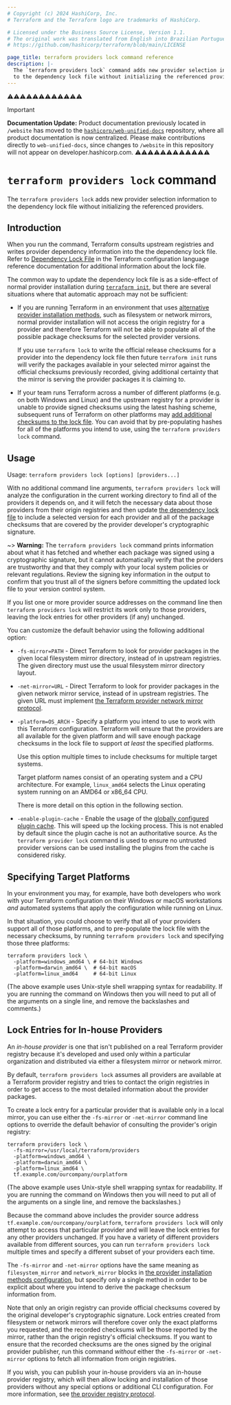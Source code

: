 ```yaml
---
# Copyright (c) 2024 HashiCorp, Inc.
# Terraform and the Terraform logo are trademarks of HashiCorp.

# Licensed under the Business Source License, Version 1.1.
# The original work was translated from English into Brazilian Portuguese.
# https://github.com/hashicorp/terraform/blob/main/LICENSE

page_title: terraform providers lock command reference
description: |-
  The `terraform providers lock` command adds new provider selection information
  to the dependency lock file without initializing the referenced providers.
---
```


⚠️⚠️⚠️⚠️⚠️⚠️⚠️⚠️⚠️⚠️⚠️⚠️
> [!IMPORTANT]
> **Documentation Update:** Product documentation previously located in `/website` has moved to the [`hashicorp/web-unified-docs`](https://github.com/hashicorp/web-unified-docs) repository, where all product documentation is now centralized. Please make contributions directly to `web-unified-docs`, since changes to `/website` in this repository will not appear on developer.hashicorp.com.
⚠️⚠️⚠️⚠️⚠️⚠️⚠️⚠️⚠️⚠️⚠️⚠️


# `terraform providers lock` command

The `terraform providers lock` adds new provider selection information to the dependency lock file without initializing the referenced providers.

## Introduction

When you run the command, Terraform consults upstream registries and writes provider dependency information into the
the dependency lock file. Refer to [Dependency Lock File](/terraform/language/files/dependency-lock) in the Terraform configuration language reference documentation for additional information about the lock file.

The common way to update the dependency lock file is as a side-effect of normal
provider installation during
[`terraform init`](/terraform/cli/commands/init), but there are several situations where that
automatic approach may not be sufficient:

* If you are running Terraform in an environment that uses
  [alternative provider installation methods](/terraform/cli/config/config-file#provider-installation),
  such as filesystem or network mirrors, normal provider installation will not
  access the origin registry for a provider and therefore Terraform will not
  be able to populate all of the possible package checksums for the selected
  provider versions.

  If you use `terraform lock` to write the official release checksums for a
  provider into the dependency lock file then future `terraform init` runs
  will verify the packages available in your selected mirror against the
  official checksums previously recorded, giving additional certainty that
  the mirror is serving the provider packages it is claiming to.

* If your team runs Terraform across a number of different platforms (e.g.
  on both Windows and Linux) and the upstream registry for a provider is unable
  to provide signed checksums using the latest hashing scheme, subsequent runs
  of Terraform on other platforms may
  [add additional checksums to the lock file](/terraform/language/files/dependency-lock#new-provider-package-checksums).
  You can avoid that by pre-populating hashes for all of the platforms you
  intend to use, using the `terraform providers lock` command.

## Usage

Usage: `terraform providers lock [options] [providers...]`

With no additional command line arguments, `terraform providers lock` will
analyze the configuration in the current working directory to find all of
the providers it depends on, and it will fetch the necessary data about those
providers from their origin registries and then update
[the dependency lock file](/terraform/language/files/dependency-lock) to
include a selected version for each provider and all of the package checksums
that are covered by the provider developer's cryptographic signature.

~> **Warning:** The `terraform providers lock` command prints information
about what it has fetched and whether each package was signed using a
cryptographic signature, but it cannot automatically verify that the
providers are trustworthy and that they comply with your local system
policies or relevant regulations. Review the signing key information
in the output to confirm that you trust all of the signers before committing
the updated lock file to your version control system.

If you list one or more provider source addresses on the command line then
`terraform providers lock` will restrict its work only to those providers,
leaving the lock entries for other providers (if any) unchanged.

You can customize the default behavior using the following additional option:

* `-fs-mirror=PATH` - Direct Terraform to look for provider packages in the
  given local filesystem mirror directory, instead of in upstream registries.
  The given directory must use the usual filesystem mirror directory layout.

* `-net-mirror=URL` - Direct Terraform to look for provider packages in the
  given network mirror service, instead of in upstream registries. The
  given URL must implement
  [the Terraform provider network mirror protocol](/terraform/internals/provider-network-mirror-protocol).

* `-platform=OS_ARCH` - Specify a platform you intend to use to work with this
  Terraform configuration. Terraform will ensure that the providers are all
  available for the given platform and will save enough package checksums in
  the lock file to support _at least_ the specified platforms.

  Use this option multiple times to include checksums for multiple target
  systems.

  Target platform names consist of an operating system and a CPU
  architecture. For example, `linux_amd64` selects the Linux operating system
  running on an AMD64 or x86_64 CPU.

  There is more detail on this option in the following section.

* `-enable-plugin-cache` -  Enable the usage of the [globally configured plugin cache](/terraform/cli/config/config-file#provider-plugin-cache).
  This will speed up the locking process. This is not enabled by default since
  the plugin cache is not an authoritative source. As the
  `terraform provider lock` command is used to ensure no untrusted provider
  versions can be used installing the plugins from the cache is considered risky.


## Specifying Target Platforms

In your environment you may, for example, have both developers who work with
your Terraform configuration on their Windows or macOS workstations _and_
automated systems that apply the configuration while running on Linux.

In that situation, you could choose to verify that all of your providers support
all of those platforms, and to pre-populate the lock file with the necessary
checksums, by running `terraform providers lock` and specifying those three
platforms:

```
terraform providers lock \
  -platform=windows_amd64 \ # 64-bit Windows
  -platform=darwin_amd64 \  # 64-bit macOS
  -platform=linux_amd64     # 64-bit Linux
```

(The above example uses Unix-style shell wrapping syntax for readability. If
you are running the command on Windows then you will need to put all of the
arguments on a single line, and remove the backslashes and comments.)

## Lock Entries for In-house Providers

An _in-house provider_ is one that isn't published on a real Terraform provider
registry because it's developed and used only within a particular organization and
distributed via either a filesystem mirror or network mirror.

By default, `terraform providers lock` assumes all providers are available
at a Terraform provider registry and tries to contact the origin registries
in order to get access to the most detailed information about the provider
packages.

To create a lock entry for a particular provider that is available only in a
local mirror, you can use either the `-fs-mirror` or `-net-mirror` command
line options to override the default behavior of consulting the provider's
origin registry:

```
terraform providers lock \
  -fs-mirror=/usr/local/terraform/providers
  -platform=windows_amd64 \
  -platform=darwin_amd64 \
  -platform=linux_amd64 \
  tf.example.com/ourcompany/ourplatform
```

(The above example uses Unix-style shell wrapping syntax for readability. If
you are running the command on Windows then you will need to put all of the
arguments on a single line, and remove the backslashes.)

Because the command above includes the provider source address
`tf.example.com/ourcompany/ourplatform`, `terraform providers lock` will only
attempt to access that particular provider and will leave the lock entries
for any other providers unchanged. If you have a variety of different providers
available from different sources, you can run `terraform providers lock`
multiple times and specify a different subset of your providers each time.

The `-fs-mirror` and `-net-mirror` options have the same meaning as
`filesystem_mirror` and `network_mirror` blocks in
[the provider installation methods configuration](/terraform/cli/config/config-file#provider-installation),
but specify only a single method in order to be explicit about where you
intend to derive the package checksum information from.

Note that only an origin registry can provide official checksums covered by
the original developer's cryptographic signature. Lock entries created from
filesystem or network mirrors will therefore cover only the exact platforms
you requested, and the recorded checksums will be those reported by the
mirror, rather than the origin registry's official checksums. If you want
to ensure that the recorded checksums are the ones signed by the original
provider publisher, run this command _without_ either the `-fs-mirror` or
`-net-mirror` options to fetch all information from origin registries.

If you wish, you can publish your in-house providers via an in-house provider
registry, which will then allow locking and installation of those providers
without any special options or additional CLI configuration. For more
information, see
[the provider registry protocol](/terraform/internals/provider-registry-protocol).
